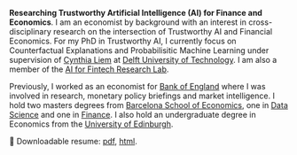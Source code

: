 **Researching Trustworthy Artificial Intelligence (AI) for Finance and Economics**. I am an economist by background with an interest in cross-disciplinary research on the intersection of Trustworthy AI and Financial Economics. For my PhD in Trustworthy AI, I currently focus on Counterfactual Explanations and Probabilisitic Machine Learning under supervision of [Cynthia Liem](https://www.cynthialiem.com) at [Delft University of Technology](https://tudelft.nl/). I am also a member of the [AI for Fintech Research Lab](https://se.ewi.tudelft.nl/ai4fintech/index.html).

Previously, I worked as an economist for [Bank of England](https://www.bankofengland.co.uk) where I was involved in research, monetary policy briefings and market intelligence. I hold two masters degrees from [Barcelona School of Economics](https://bse.eu), one in [Data Science](https://bse.eu/study/masters-programs/data-science-methodology) and one in [Finance](https://bse.eu/study/masters-programs/finance). I also hold an undergraduate degree in Economics from the [University of Edinburgh](https://www.ed.ac.uk). 

📄 Downloadable resume: [pdf](/www/cv/_cv.pdf){target="_blank"}, [html](/www/cv/_cv.html){target="_blank"}. 